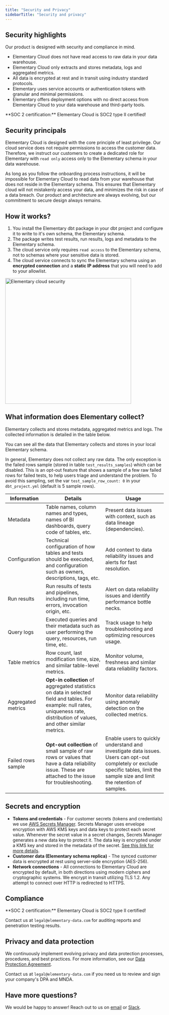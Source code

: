 ```yaml
---
title: "Security and Privacy"
sidebarTitle: "Security and privacy"
---
```


## Security highlights

Our product is designed with security and compliance in mind.

- Elementary Cloud does not have read access to raw data in your data warehouse.
- Elementary Cloud only extracts and stores metadata, logs and aggregated metrics.
- All data is encrypted at rest and in transit using industry standard protocols.
- Elementary uses service accounts or authentication tokens with granular and minimal permissions.
- Elementary offers deployment options with no direct access from Elementary Cloud to your data warehouse and third-party tools.

<Check>
  **SOC 2 certification:** Elementary Cloud is SOC2 type II certified!
</Check>

## Security principals

Elementary Cloud is designed with the core principle of least privilege.
Our cloud service does not require permissions to access the customer data.
Therefore, we instruct our customers to create a dedicated role for Elementary with `read only` access only to the Elementary schema in your data warehouse.

As long as you follow the onboarding process instructions, it will be impossible for Elementary Cloud to read data from your warehouse that does not reside in the Elementary schema.
This ensures that Elementary cloud will not mistakenly access your data, and minimizes the risk in case of a data breach.
Our product and architecture are always evolving, but our commitment to secure design always remains.

## How it works?

1. You install the Elementary dbt package in your dbt project and configure it to write to it's own schema, the Elementary schema.
2. The package writes test results, run results, logs and metadata to the Elementary schema.
3. The cloud service only requires `read access` to the Elementary schema, not to schemas where your sensitive data is stored.
4. The cloud service connects to sync the Elementary schema using an **encrypted connection** and a **static IP address** that you will need to add to your allowlist.

<Frame>
  <img
    src="https://res.cloudinary.com/diuctyblm/image/upload/v1682954617/security-architecture_mdmh8i.png"
    alt="Elementary cloud security"
    width="400"
  />
</Frame>

## What information does Elementary collect?

Elementary collects and stores metadata, aggregated metrics and logs.
The collected information is detailed in the table below.

You can see all the data that Elementary collects and stores in your local Elementary schema.

In general, Elementary does not collect any raw data. The only exception is the failed rows sample (stored in table `test_results_samples`) which can be disabled.
This is an opt-out feature that shows a sample of a few raw failed rows for failed tests, to help users triage and understand the problem.
To avoid this sampling, set the var `test_sample_row_count: 0` in your `dbt_project.yml` (default is 5 sample rows).

| Information        | Details                                                                                                                                                                           | Usage                                                                                                                                                                              |
| ------------------ | --------------------------------------------------------------------------------------------------------------------------------------------------------------------------------- | ---------------------------------------------------------------------------------------------------------------------------------------------------------------------------------- |
| Metadata           | Table names, column names and types, names of BI dashboards, query code of tables, etc.                                                                                           | Present data issues with context, such as data lineage (dependencies).                                                                                                             |
| Configuration      | Technical configuration of how tables and tests should be executed, and configuration such as owners, descriptions, tags, etc.                                                    | Add context to data reliability issues and alerts for fast resolution.                                                                                                             |
| Run results        | Run results of tests and pipelines, including run time, errors, invocation origin, etc.                                                                                           | Alert on data reliability issues and identify performance bottle necks.                                                                                                            |
| Query logs         | Executed queries and their metadata such as user performing the query, resources, run time, etc.                                                                                  | Track usage to help troubleshooting and optimizing resources usage.                                                                                                                |
| Table metrics      | Row count, last modification time, size, and similar table-level metrics.                                                                                                         | Monitor volume, freshness and similar data reliability factors.                                                                                                                    |
| Aggregated metrics | **Opt-in collection** of aggregated statistics on data in selected field and tables. For example: null rates, uniqueness rate, distribution of values, and other similar metrics. | Monitor data reliability using anomaly detection on the collected metrics.                                                                                                         |
| Failed rows sample | **Opt-out collection** of small sample of raw rows or values that have a data reliability issue. These are attached to the issue for troubleshooting.                             | Enable users to quickly understand and investigate data issues. Users can opt-out completely or exclude specific tables, limit the sample size and limit the retention of samples. |

## Secrets and encryption

- **Tokens and credentials** - For customer secrets (tokens and credentials) we use [AWS Secrets Manager](https://docs.aws.amazon.com/secretsmanager/latest/userguide/intro.html). Secrets Manager uses envelope encryption with AWS KMS keys and data keys to protect each secret value. Whenever the secret value in a secret changes, Secrets Manager generates a new data key to protect it. The data key is encrypted under a KMS key and stored in the metadata of the secret. [See this link for more details](https://docs.aws.amazon.com/secretsmanager/latest/userguide/intro.html).
- **Customer data (Elementary schema replica)** - The synced customer data is encrypted at rest using server-side encryption (AES-256).
- **Network connections** - All connections to Elementary Cloud are encrypted by default, in both directions using modern ciphers and cryptographic systems. We encrypt in transit utilizing TLS 1.2. Any attempt to connect over HTTP is redirected to HTTPS.

## Compliance

<Check>
  **SOC 2 certification:** Elementary Cloud is SOC2 type II certified!
</Check>

Contact us at `legal@elementary-data.com` for auditing reports and penetration testing results.

## Privacy and data protection

We continuously implement evolving privacy and data protection processes, procedures, and best practices.
For more information, see our [Data Protection Agreement](https://www.elementary-data.com/privacy).

Contact us at `legal@elementary-data.com` if you need us to review and sign your company's DPA and MNDA.

## Have more questions?

We would be happy to answer!
Reach out to us on [email](mailto:legal@elementary-data.com) or [Slack](https://elementary-data.com/community).
